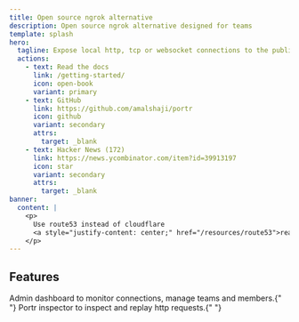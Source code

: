 ```yaml
---
title: Open source ngrok alternative
description: Open source ngrok alternative designed for teams
template: splash
hero:
  tagline: Expose local http, tcp or websocket connections to the public internet
  actions:
    - text: Read the docs
      link: /getting-started/
      icon: open-book
      variant: primary
    - text: GitHub
      link: https://github.com/amalshaji/portr
      icon: github
      variant: secondary
      attrs:
        target: _blank
    - text: Hacker News (172)
      link: https://news.ycombinator.com/item?id=39913197
      icon: star
      variant: secondary
      attrs:
        target: _blank
banner:
  content: |
    <p>
      Use route53 instead of cloudflare
      <a style="justify-content: center;" href="/resources/route53">read more</a>
    </p>
---
```



## Features

<CardGrid>
  <Card title="Admin dashboard" icon="rocket">
    Admin dashboard to monitor connections, manage teams and members.{" "}
    <YouTube id="https://www.youtube.com/watch?v=Wv5j3YQk3Ew" />
  </Card>
  <Card title="Portr inspector" icon="magnifier">
    Portr inspector to inspect and replay http requests.{" "}
    <YouTube id="https://www.youtube.com/watch?v=_4tipDzuoSs" />
  </Card>
</CardGrid>
